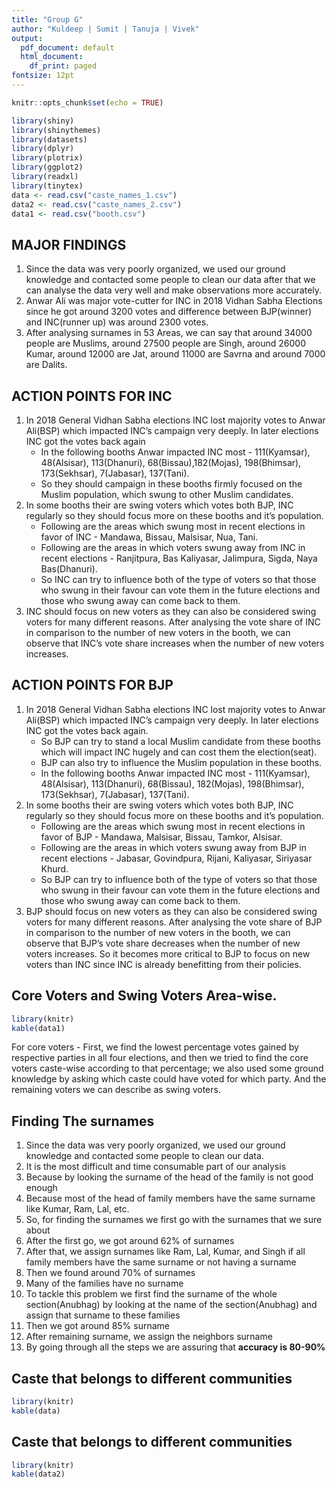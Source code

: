 ```yaml
---
title: "Group G"
author: "Kuldeep | Sumit | Tanuja | Vivek"
output:
  pdf_document: default
  html_document:
    df_print: paged
fontsize: 12pt
---
```


```r
knitr::opts_chunk$set(echo = TRUE)
```

```r
library(shiny)
library(shinythemes)
library(datasets)
library(dplyr)
library(plotrix)
library(ggplot2)
library(readxl)
library(tinytex)
data <- read.csv("caste_names_1.csv")
data2 <- read.csv("caste_names_2.csv")
data1 <- read.csv("booth.csv")
```

\newpage
## MAJOR FINDINGS

1. Since the data was very poorly organized, we used our ground knowledge and contacted some people to clean our data after that we can analyse the data very well and make observations more accurately.
2. Anwar Ali was major vote-cutter for INC in 2018 Vidhan Sabha Elections since he got around 3200 votes and difference between BJP(winner) and INC(runner up) was around 2300 votes.
3. After analysing surnames in 53 Areas, we can say that around 34000 people are Muslims, around 27500 people are Singh, around 26000 Kumar, around 12000 are Jat, around 11000 are Savrna and around 7000 are Dalits.

\pagebreak
\newpage
## ACTION POINTS FOR INC

1. In 2018 General Vidhan Sabha elections INC lost majority votes to Anwar Ali(BSP) which impacted INC’s campaign very deeply. In later elections INC got the votes back again
    * In the following booths Anwar impacted INC most - 111(Kyamsar), 48(Alsisar), 113(Dhanuri), 68(Bissau),182(Mojas), 198(Bhimsar), 173(Sekhsar), 7(Jabasar), 137(Tani). 
    * So they should campaign in these booths firmly focused on the Muslim population, which swung to other Muslim candidates.
    
2. In some booths their are swing voters which votes both BJP, INC regularly so they should focus more on these booths and it’s population.
    * Following are the areas which swung most in recent elections in favor of INC - Mandawa, Bissau, Malsisar, Nua, Tani.
    * Following are the areas in which voters swung away from INC in recent elections - Ranjitpura, Bas Kaliyasar, Jalimpura, Sigda, Naya Bas(Dhanuri).
    * So INC can try to influence both of the type of voters so that those who swung in their favour can vote them in the future elections and those who swung away can come back to them.
3. INC should focus on new voters as they can also be considered swing voters for many different reasons. After analysing the vote share of INC in comparison to the number of new voters in the booth, we can observe that INC’s vote share increases when the number of new voters increases.

\pagebreak
\newpage
## ACTION POINTS FOR BJP
1. In 2018 General Vidhan Sabha elections INC lost majority votes to Anwar Ali(BSP) which impacted INC’s campaign very deeply. In later elections INC got the votes back again.
    * So BJP can try to stand a local Muslim candidate from these booths which will impact INC hugely and can cost them the election(seat).
    * BJP can also try to influence the Muslim population in these booths.
    * In the following booths Anwar impacted INC most - 111(Kyamsar), 48(Alsisar), 113(Dhanuri), 68(Bissau), 182(Mojas), 198(Bhimsar), 173(Sekhsar), 7(Jabasar), 137(Tani). 

2. In some booths their are swing voters which votes both BJP, INC regularly so they should focus more on these booths and it’s population.
    * Following are the areas which swung most in recent elections in favor of BJP - Mandawa, Malsisar, Bissau, Tamkor, Alsisar.
    * Following are the areas in which voters swung away from BJP in recent elections - Jabasar, Govindpura, Rijani, Kaliyasar, Siriyasar Khurd.
    * So BJP can try to influence both of the type of voters so that those who swung in their favour can vote them in the future elections and those who swung away can come back to them.

3. BJP should focus on new voters as they can also be considered swing voters for many different reasons. After analysing the vote share of BJP in comparison to the number of new voters in the booth, we can observe that BJP’s vote share decreases when the number of new voters increases. So it becomes more critical to BJP to focus on new voters than INC since INC is already benefitting from their policies.


\pagebreak


## Core Voters and Swing Voters Area-wise.
```r
library(knitr)
kable(data1)
```
For core voters - First, we find the lowest percentage votes gained by respective parties in all four elections, and then we tried to find the core voters caste-wise according to that percentage; we also used some ground knowledge by asking which caste could have voted for which party.
And the remaining voters we can describe as swing voters.

\pagebreak


\newpage
## Finding The surnames
1. Since the data was very poorly organized, we used our ground knowledge and contacted some people to clean our data.
2. It is the most difficult and time consumable part of our analysis 
3. Because by looking the surname of the head of the family is not good enough 
4. Because most of the head of family members have the same surname like Kumar, Ram, Lal, etc.
5. So, for finding the surnames we first go with the surnames that we sure about
6. After the first go, we got around 62% of surnames
7. After that, we assign surnames like Ram, Lal, Kumar, and Singh if all family members have the same surname or not having a surname
8. Then we found around 70% of surnames
9. Many of the families have no surname
10. To tackle this problem we first find the surname of the whole section(Anubhag) by looking at the name of the section(Anubhag) and assign that surname to these families
11. Then we got around 85% surname
12. After remaining surname, we assign the neighbors surname
13. By going through all the steps we are assuring that **accuracy is 80-90%**

\pagebreak

\newpage
## Caste that belongs to different communities

```r
library(knitr)
kable(data)
```

\pagebreak

\newpage
## Caste that belongs to different communities

```r
library(knitr)
kable(data2)
```